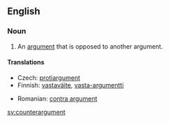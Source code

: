 ==English==
{{wikipedia}}

===Noun===
{{en-noun}}

# An [[argument]] that is opposed to another argument.

====Translations====
{{trans-top}}
* Czech: [[protiargument]] {{m}}
* Finnish: [[vastaväite]], [[vasta-argumentti]]
{{trans-mid}}
* Romanian: [[contra argument]]
{{trans-bottom}}

[[sv:counterargument]]